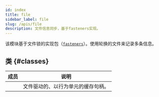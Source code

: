 ```yaml
---
id: index
title: file
sidebar_label: file
slug: /apis/file
description: 文件信息同步，基于fasteners实现。
---
```




<APITopBar type="module" isPrivate={true} source="file" />

该模块基于文件锁的实现包（[`fasteners`<IconExternalLink/>][link-fasteners]）。使用轮换的文件来记录多条信息。

## 类 {#classes}

|                                           成员                                           | <center>说明</center>              |
| :--------------------------------------------------------------------------------------: | :--------------------------------- |
| [<IconObjType type="class" hasText={true} text="LineFileBuffer"/>](./LineFileBuffer.mdx) | 文件驱动的、以行为单元的缓存句柄。 |

[link-fasteners]: https://fasteners.readthedocs.io/en/latest/
